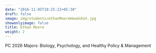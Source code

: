 ```yaml
---
date: "2016-11-05T18:25:22+05:30"
draft: false
image: img/students/ethanMooreHeadshot.jpg
showonlyimage: false
title: Ethan Moore
weight: 2
---
```

PC 2026
Majors: Biology, Psychology, and Healthy Policy & Management